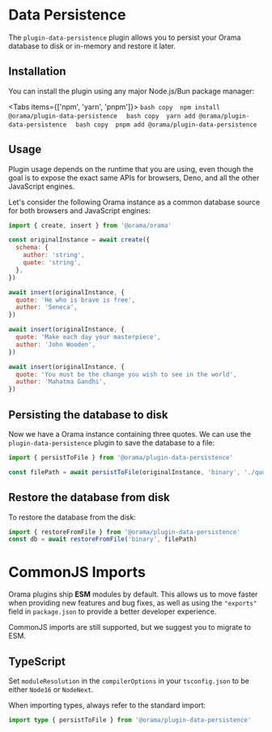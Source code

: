 
# Data Persistence

The `plugin-data-persistence` plugin allows you to persist your Orama database to disk or in-memory
and restore it later.

## Installation

You can install the plugin using any major Node.js/Bun package manager:

<Tabs items={['npm', 'yarn', 'pnpm']}>
  <Tab>
    ```bash copy 
    npm install @orama/plugin-data-persistence 
    ```
  </Tab>
  <Tab>
    ```bash copy 
    yarn add @orama/plugin-data-persistence 
    ```
  </Tab>
  <Tab>
    ```bash copy 
    pnpm add @orama/plugin-data-persistence 
    ```
  </Tab>
</Tabs>

## Usage

Plugin usage depends on the runtime that you are using, even though the goal is
to expose the exact same APIs for browsers, Deno, and all the other JavaScript
engines.

Let's consider the following Orama instance as a common database source for both
browsers and JavaScript engines:

```javascript copy
import { create, insert } from '@orama/orama'

const originalInstance = await create({
  schema: {
    author: 'string',
    quote: 'string',
  },
})

await insert(originalInstance, {
  quote: 'He who is brave is free',
  author: 'Seneca',
})

await insert(originalInstance, {
  quote: 'Make each day your masterpiece',
  author: 'John Wooden',
})

await insert(originalInstance, {
  quote: 'You must be the change you wish to see in the world',
  author: 'Mahatma Gandhi',
})
```

## Persisting the database to disk

Now we have a Orama instance containing three quotes. We can use the
`plugin-data-persistence` plugin to save the database to a file:

```javascript copy
import { persistToFile } from '@orama/plugin-data-persistence'

const filePath = await persistToFile(originalInstance, 'binary', './quotes.msp')
```

## Restore the database from disk

To restore the database from the disk:

```javascript copy
import { restoreFromFile } from '@orama/plugin-data-persistence'
const db = await restoreFromFile('binary', filePath)
```

# CommonJS Imports

Orama plugins ship **ESM** modules by default. This allows us to move faster when providing new features and bug fixes, as well as using the `"exports"` field in `package.json` to provide a better developer experience.

CommonJS imports are still supported, but we suggest you to migrate to ESM.

## TypeScript

Set `moduleResolution` in the `compilerOptions` in your `tsconfig.json` to be either `Node16` or `NodeNext`.

When importing types, always refer to the standard import:

```ts copy
import type { persistToFile } from '@orama/plugin-data-persistence'
```
